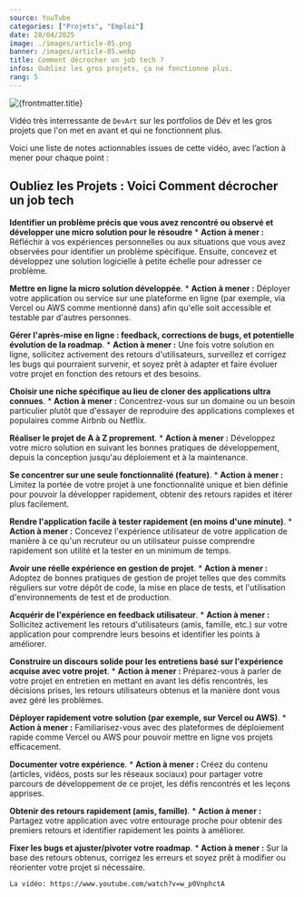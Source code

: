 ```yaml
---
source: YouTube
categories: ["Projets", "Emploi"]
date: 28/04/2025
image: ./images/article-05.png
banner: /images/article-05.webp
title: Comment décrocher un job tech ?
infos: Oubliez les gros projets, ça ne fonctionne plus.
rang: 5
---
```

<img src={frontmatter.banner} alt={frontmatter.title} width={800} className="rounded-3xl mx-auto" />

Vidéo très interressante de `DevArt` sur les portfolios de Dév et les gros projets que l'on met en avant et qui ne fonctionnent plus.

Voici une liste de notes actionnables issues de cette vidéo, avec l’action à mener pour chaque point :

## Oubliez les Projets : Voici Comment décrocher un job tech

**Identifier un problème précis que vous avez rencontré ou observé et développer une micro solution pour le résoudre**
    *   **Action à mener :** Réfléchir à vos expériences personnelles ou aux situations que vous avez observées pour identifier un problème spécifique. Ensuite, concevez et développez une solution logicielle à petite échelle pour adresser ce problème.

**Mettre en ligne la micro solution développée**.
    *   **Action à mener :** Déployer votre application ou service sur une plateforme en ligne (par exemple, via Vercel ou AWS comme mentionné dans) afin qu'elle soit accessible et testable par d'autres personnes.

**Gérer l'après-mise en ligne : feedback, corrections de bugs, et potentielle évolution de la roadmap**.
    *   **Action à mener :** Une fois votre solution en ligne, sollicitez activement des retours d'utilisateurs, surveillez et corrigez les bugs qui pourraient survenir, et soyez prêt à adapter et faire évoluer votre projet en fonction des retours et des besoins.

**Choisir une niche spécifique au lieu de cloner des applications ultra connues**.
    *   **Action à mener :** Concentrez-vous sur un domaine ou un besoin particulier plutôt que d'essayer de reproduire des applications complexes et populaires comme Airbnb ou Netflix.

**Réaliser le projet de A à Z proprement**.
    *   **Action à mener :** Développez votre micro solution en suivant les bonnes pratiques de développement, depuis la conception jusqu'au déploiement et à la maintenance.

**Se concentrer sur une seule fonctionnalité (feature)**.
    *   **Action à mener :** Limitez la portée de votre projet à une fonctionnalité unique et bien définie pour pouvoir la développer rapidement, obtenir des retours rapides et itérer plus facilement.

**Rendre l'application facile à tester rapidement (en moins d'une minute)**.
    *   **Action à mener :** Concevez l'expérience utilisateur de votre application de manière à ce qu'un recruteur ou un utilisateur puisse comprendre rapidement son utilité et la tester en un minimum de temps.

**Avoir une réelle expérience en gestion de projet**.
    *   **Action à mener :** Adoptez de bonnes pratiques de gestion de projet telles que des commits réguliers sur votre dépôt de code, la mise en place de tests, et l'utilisation d'environnements de test et de production.

**Acquérir de l'expérience en feedback utilisateur**.
    *   **Action à mener :** Sollicitez activement les retours d'utilisateurs (amis, famille, etc.) sur votre application pour comprendre leurs besoins et identifier les points à améliorer.

**Construire un discours solide pour les entretiens basé sur l'expérience acquise avec votre projet**.
    *   **Action à mener :** Préparez-vous à parler de votre projet en entretien en mettant en avant les défis rencontrés, les décisions prises, les retours utilisateurs obtenus et la manière dont vous avez géré les problèmes.

**Déployer rapidement votre solution (par exemple, sur Vercel ou AWS)**.
    *   **Action à mener :** Familiarisez-vous avec des plateformes de déploiement rapide comme Vercel ou AWS pour pouvoir mettre en ligne vos projets efficacement.

**Documenter votre expérience**.
    *   **Action à mener :** Créez du contenu (articles, vidéos, posts sur les réseaux sociaux) pour partager votre parcours de développement de ce projet, les défis rencontrés et les leçons apprises.

**Obtenir des retours rapidement (amis, famille)**.
    *   **Action à mener :** Partagez votre application avec votre entourage proche pour obtenir des premiers retours et identifier rapidement les points à améliorer.

**Fixer les bugs et ajuster/pivoter votre roadmap**.
    *   **Action à mener :** Sur la base des retours obtenus, corrigez les erreurs et soyez prêt à modifier ou réorienter votre projet si nécessaire.



    La vidéo: https://www.youtube.com/watch?v=w_p0VnphctA